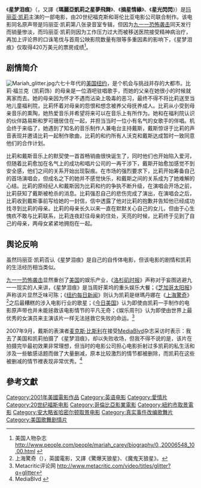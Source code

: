 {{noteTA
|1=zh-cn:玛丽亚·凯莉; zh-tw:瑪麗亞·凱莉; zh-hk:瑪麗·嘉兒;
}}
{{Infobox_Movie
|name     = 星梦泪痕
|image     =Glitter ver1.jpg  
|writer         =  Kate Lanier<br />John Wilder
|starring       =  [[玛丽亚·凯莉|玛丽亚·凯莉]]<br />Max Beesley<br />Tia Texada
|director       = Vondie Curtis-Hall
|released   = 2001年9月21日
|runtime        = 104分鐘
|language = [[英語|英語]]
|country        = {{USA}}
|amg_id         = 1:251485
|imdb_id        = 0118589
|}}
《'''星梦泪痕'''》（{{lang-en|''Glitter''}}，又譯《'''瑪麗亞凱莉之星夢飛舞'''》、《'''摘星情緣'''》、《'''星光閃閃'''》）是[[玛丽亚·凯莉|玛丽亚·凯莉]]主演的一部电影，由20世纪福克斯和哥伦比亚电影公司联合制作。该电影同名原声带是玛丽亚·凯莉第八张录音室专辑，但因为[[九一一恐怖袭击|九一一恐怖袭击]]同天发行而销量惨淡，而玛丽亚·凯莉则因为工作压力过大而被移送医院接受精神病治疗，再加上评论界的口诛笔伐与首周公映影院数量有限等多重因素的影响下，《星梦泪痕》仅取得420万美元的票房成绩<ref>美国人物杂志 http://www.people.com/people/mariah_carey/biography/0,,20006548_10,00.html {{Wayback|url=http://www.people.com/people/mariah_carey/biography/0,,20006548_10,00.html |date=20160507162426 }}</ref>。

== 剧情简介 ==

[[File:Mariah_glitter.jpg|thumb]]六七十年代的[[美国|美国]][[纽约|纽约]]，是个机会与挑战并存的大都市。比莉·福兰克（凯莉饰）的母亲是一位酒吧驻唱歌手，而她的父亲在她很小的时候就离家而去。她的母亲因为怀才不遇而沾染上吸毒的恶习，最终不得不将比莉送至当地儿童福利院，比莉怀着对母亲的怨恨和想念被养父母抚养成人。比莉从小受到母亲音乐的熏陶，她热爱音乐并希望将来可以在音乐上有所作为。她和在福利院认识的伙伴路易斯和罗可珊居住在一起，并担当当时一位小有名气的女歌手的伴唱。机会终于来临了，她遇到了知名的音乐制作人兼电台主持戴斯，戴斯惊讶于比莉的声音表现并邀请比莉一起制作歌曲，比莉的和约所有人沃克和戴斯达成暂时一致同意他们的合作计划。

比莉和戴斯音乐上的默契使一首首畅销曲很快诞生了，同时他们也开始陷入爱河，但随着比莉愈加在名气上的成功和唱片公司的一再干涉下，戴斯开始愈加感觉不到安全感，他们之间的关系开始出现裂痕。在市场的强烈要求下，比莉开始筹备自己的首场演唱会，但成名之下的她并不感觉快乐，和戴斯之间的关系成为了她难解的心结。比莉的原经纪人和戴斯因为比莉和约的争执不断升级，在演唱会开场之前，比莉获知了戴斯被枪杀的消息。比莉强忍自己的悲伤完成了演出，在演唱会之后，比莉收到戴斯事前写给她的一封信，信中透露了他对比莉的抱歉并告知他已经成功找寻到比莉的母亲。比莉的母亲长久以来一直在默默关心自己的女儿，但由于心生愧疚不敢与比莉联系，比莉连夜赶往母亲的住处，天亮的时候，比莉终于见到了自己的母亲，两母女紧紧地拥抱在一起。

== 舆论反响 ==

虽然玛丽亚·凯莉否认《星梦泪痕》是自己的自传体电影，但该电影的剧情和凯莉的生活经历相当类似。

[[九一一恐怖袭击|九一一恐怖袭击]]显然重创了[[美国|美国]]的娱乐产业，《[[洛杉矶时报|洛杉矶时报]]》声称对于妄图逃避九一一现实的人来讲，《星梦泪痕》是当周好莱坞的重头娱乐大餐；《[[芝加哥太阳报|芝加哥太阳报]]》声称该片显然乏味可陈；《[[纽约每日新闻|纽约每日新闻]]》则认为凯莉是继瑪丹娜在《[[上海驚奇|上海驚奇]]》<ref>上海驚奇（{{lang-en|''Shanghai Surprise''}}），英國電影，又譯《驚爆天狼星》、《魔鬼天狼星》。</ref>之后最糟糕的涉入电影行业的歌星；《[[今日美国|今日美国]]》认为即使由凯莉一手制作的电影原声带也并未能拯救该电影情节的平凡无奇；《娱乐周刊》认为即使由世界上最优秀的女演员来主演该片一样无法拯救它失败的命运。<ref>Metacritic评论网 http://www.metacritic.com/video/titles/glitter?q=glitter</ref>

2007年9月，戴斯的表演者[[麦克斯·比斯利|麦克斯·比斯利]]在接受[[MediaBlvd|MediaBlvd]]杂志采访时表示：我去了美国和凯莉拍摄了《星梦泪痕》，却以失败收场，但我不得不说的是，该片在拍摄完毕最初效果非常理想，但当时的电影公司担心电影折射过多凯莉的私生活和涉及一些敏感话题而做了大量删减，原本比较激烈的情节都被删除，而凯莉在这些被删减的情节裡表现非常优秀。<ref>MediaBlvd {{cite web |url=http://www.mariahdaily.com/news/news-archive-9-2007.shtml |title=存档副本 |accessdate=2008-09-01 |deadurl=yes |archiveurl=https://web.archive.org/web/20080623055710/http://www.mariahdaily.com/news/news-archive-9-2007.shtml |archivedate=2008-06-23 }}</ref>

== 參考文獻 ==
{{Reflist}}

{{DEFAULTSORT:Glitter}}
[[Category:2001年美國電影作品|Category:2001年美國電影作品]]
[[Category:英语电影|Category:英语电影]]
[[Category:愛情片|Category:愛情片]]
[[Category:20世纪福斯电影|Category:20世纪福斯电影]]
[[Category:哥倫比亞影業電影|Category:哥倫比亞影業電影]]
[[Category:紐約市取景電影|Category:紐約市取景電影]]
[[Category:安大略省哈密尔顿取景电影|Category:安大略省哈密尔顿取景电影]]
[[Category:真实事件改编歌舞片|Category:真实事件改编歌舞片]]
[[Category:美国歌舞剧情片|Category:美国歌舞剧情片]]